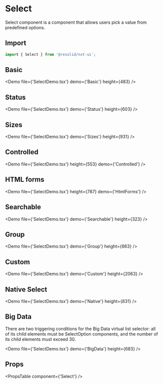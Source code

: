 # Select

Select component is a component that allows users pick a value from predefined options.

## Import

```javascript
import { Select } from '@resolid/nxt-ui';
```

## Basic

<Demo file={'SelectDemo.tsx'} demo={'Basic'} height={483} />

## Status

<Demo file={'SelectDemo.tsx'} demo={'Status'} height={603} />

## Sizes

<Demo file={'SelectDemo.tsx'} demo={'Sizes'} height={931} />

## Controlled

<Demo file={'SelectDemo.tsx'} height={553} demo={'Controlled'} />

## HTML forms

<Demo file={'SelectDemo.tsx'} height={787} demo={'HtmlForms'} />

## Searchable

<Demo file={'SelectDemo.tsx'} demo={'Searchable'} height={323} />

## Group

<Demo file={'SelectDemo.tsx'} demo={'Group'} height={663} />

## Custom

<Demo file={'SelectDemo.tsx'} demo={'Custom'} height={2063} />

## Native Select

<Demo file={'SelectDemo.tsx'} demo={'Native'} height={831} />

## Big Data

There are two triggering conditions for the Big Data virtual list selector: all of its child elements must be SelectOption components, and the number of its child elements must exceed 30.

<Demo file={'SelectDemo.tsx'} demo={'BigData'} height={683} />

## Props

<PropsTable component={'Select'} />
